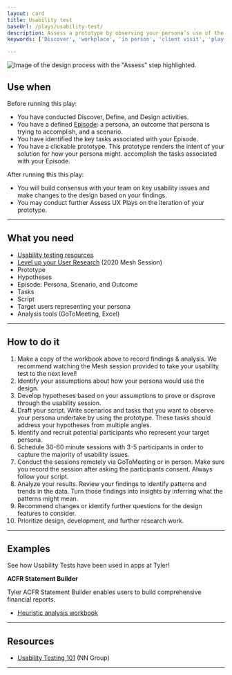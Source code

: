 ```yaml
---
layout: card 
title: Usability test
baseUrl: /plays/usability-test/
description: Assess a prototype by observing your persona’s use of the design. 
keywords: ['Discover', 'workplace', 'in person', 'client visit', 'play', 'plays']

---
```




<ImageBlock>

![Image of the design process with the "Assess" step highlighted.](./images/usability-test.png)

</ImageBlock>

## Use when 

Before running this play:
- You have conducted Discover, Define, and Design activities.
- You have a defined [Episode](/plays/episode-model): a persona, an outcome that persona is trying to accomplish, and a scenario.
- You have identified the key tasks associated with your Episode.
- You have a clickable prototype. This prototype renders the intent of your solution for how your persona might. accomplish the tasks associated with your Episode.

After running this this play:
- You will build consensus with your team on key usability issues and make changes to the design based on your findings.
- You may conduct further Assess UX Plays on the iteration of your prototype.
 


---



## What you need

- <a href="https://confl.tylertech.com/display/EUT/UXR+Templates" target="_blank" rel="noopener noreferrer">Usability testing resources</a>
- <a href="https://web.microsoftstream.com/video/6e49fe39-be89-4b33-b634-4a5bb0d4844f?channelId=e7adca05-592b-4956-9266-4ae129e0d4ba" target="_blank" rel="noopener noreferrer">Level up your User Research</a> (2020 Mesh Session)
- Prototype
- Hypotheses
- Episode: Persona, Scenario, and Outcome
- Tasks
- Script
- Target users representing your persona
- Analysis tools (GoToMeeting, Excel)



---



## How to do it

1. Make a copy of the workbook above to record findings & analysis. We recommend watching the Mesh session provided to take your usability test to the next level!
2. Identify your assumptions about how your persona would use the design.
3. Develop hypotheses based on your assumptions to prove or disprove through the usability session.  
4. Draft your script. Write scenarios and tasks that you want to observe your persona undertake by using the prototype. These tasks should address your hypotheses from multiple angles. 
5. Identify and recruit potential participants who represent your target persona.
6. Schedule 30-60 minute sessions with 3-5 participants in order to capture the majority of usability issues.
7. Conduct the sessions remotely via GoToMeeting or in person. Make sure you record the session after asking the participants consent. Always follow your script.
8. Analyze your results. Review your findings to identify patterns and trends in the data. Turn those findings into insights by inferring what the patterns might mean.
9. Recommend changes or identify further questions for the design features to consider.
10. Prioritize design, development, and further research work.



---



## Examples

See how Usability Tests have been used in apps at Tyler!

**ACFR Statement Builder**

Tyler ACFR Statement Builder enables users to build comprehensive financial reports. 

- <a href="https://tylertech-my.sharepoint.com/:x:/p/emma_walsh/Eay-O5q3ipFOvxU64HxANdUBtY-OKOTTA_BTznLlAAoW5g?e=3GQ6De" target="_blank" rel="noreferrer noopener">Heuristic analysis workbook</a>




---



## Resources

- [Usability Testing 101](https://www.nngroup.com/articles/usability-testing-101/) (NN Group)



---



<PlayHelp />



